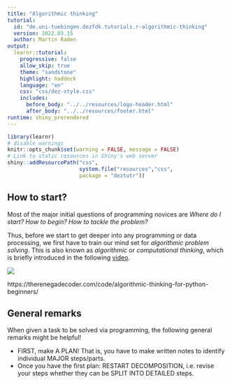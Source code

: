```yaml
---
title: "Algorithmic thinking"
tutorial:
  id: "de.uni-tuebingen.dezfdk.tutorials.r-algorithmic-thinking"
  version: 2022.03.15
  author: Martin Raden
output: 
  learnr::tutorial:
    progressive: false
    allow_skip: true
    theme: "sandstone"
    highlight: haddock
    language: "en"
    css: "css/dez-style.css"
    includes:
      before_body: "../../resources/logo-header.html"
      after_body: "../../resources/footer.html"
runtime: shiny_prerendered
---
```

  
```r
library(learnr)
# disable warnings
knitr::opts_chunk$set(warning = FALSE, message = FALSE) 
# Link to static resources in Shiny's web server
shiny::addResourcePath("css",
                       system.file("resources","css",
                       package = "deztutr"))
```


## How to start?

Most of the major initial questions of programming novices are *Where do I start? How to begin? How to tackle the problem?*

Thus, before we start to get deeper into any programming or data processing, we first have to train our mind set for *algorithmic problem solving*. This is also known as *algorithmic* or *computational thinking*, which is briefly introduced in the following [video](https://youtu.be/_TWsmF8l418).

![](https://youtu.be/_TWsmF8l418)


https://therenegadecoder.com/code/algorithmic-thinking-for-python-beginners/

## General remarks

When given a task to be solved via programming, the following general remarks might be helpful!

- FIRST, make A PLAN! That is, you have to make written notes to identify individual MAJOR steps/parts. 
- Once you have the first plan: RESTART DECOMPOSITION, i.e. revise your steps whether they can be SPLIT INTO DETAILED steps. 

